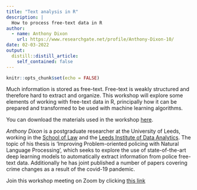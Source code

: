 ```yaml
---
title: "Text analysis in R"
description: |
  How to process free-text data in R
author:
  - name: Anthony Dixon
    url: https://www.researchgate.net/profile/Anthony-Dixon-10/
date: 02-03-2022
output:
  distill::distill_article:
    self_contained: false
---
```



```r
knitr::opts_chunk$set(echo = FALSE)
```

Much information is stored as free-text. Free-text is weakly structured and therefore hard to extract and organize. This workshop will explore some elements of working with free-text data in R, principally how it can be prepared and transformed to be used with machine learning algorithms.

You can download the materials used in the workshop [here](https://github.com/Jonkman1/NSCR_Web/raw/main/materials/text_analytics_files.zip).

*Anthony Dixon* is a postgraduate researcher at the University of Leeds, working in the [School of Law](https://essl.leeds.ac.uk/law) and the [Leeds Institute of Data Analytics](https://lida.leeds.ac.uk). The topic of his thesis is ‘Improving Problem-oriented policing with Natural Language Processing’, which seeks to explore the use of state-of-the-art deep learning models to automatically extract information from police free-text data. Additionally he has joint published a number of papers covering crime changes as a result of the covid-19 pandemic.

Join this workshop meeting on Zoom by clicking [this link](https://us02web.zoom.us/j/85477754782?pwd=cExxK2NCSFVWdERVcERMMVg3WjFCdz09)
